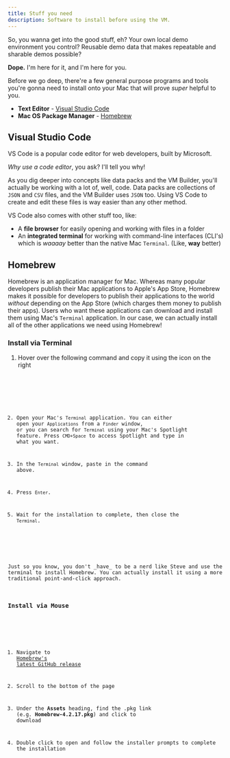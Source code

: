 ```yaml
---
title: Stuff you need
description: Software to install before using the VM.
---
```




So, you wanna get into the good stuff, eh? Your own local demo environment you control? Reusable demo data that makes repeatable and sharable demos possible?

**Dope.** I'm here for it, and I'm here for you.

Before we go deep, there're a few general purpose programs and tools you're gonna need to install onto your Mac that will prove _super_ helpful to you.

- **Text Editor** - <a href="https://code.visualstudio.com/" target="_blank">Visual Studio Code</a>
- **Mac OS Package Manager** - <a href="https://brew.sh/" target="_blank">Homebrew</a>

## Visual Studio Code

VS Code is a popular code editor for web developers, built by Microsoft. 

_Why use a code editor_, you ask? I'll tell you why!

As you dig deeper into concepts like data packs and the VM Builder, you'll actually be working with a lot of, well, code. Data packs are collections of `JSON` and `CSV` files, and the VM Builder uses `JSON` too.  Using VS Code to create and edit these files is way easier than any other method.

VS Code also comes with other stuff too, like:

- A **file browser** for easily opening and working with files in a folder
- An **integrated terminal** for working with command-line interfaces (CLI's) which is _waaaay_ better than the native Mac `Terminal`. (Like, **way** better)

## Homebrew

Homebrew is an application manager for Mac. Whereas many popular developers publish their Mac applications to Apple's App Store, Homebrew makes it possible for developers to publish their applications to the world _without_ depending on the App Store (which charges them money to publish their apps). Users who want these applications can download and install them using Mac's `Terminal` application. In our case, we can actually install all of the other applications we need using Homebrew!

### Install via Terminal
<Steps>

1. Hover over the following command and copy it using the icon on the right

</Steps>

<Code code={installHomebrewCode} lang="bash" title={codeTitle} />

<Steps>

2. Open your Mac's `Terminal` application.  You can either open your `Applications` from a `Finder` window, or you can search for `Terminal` using your Mac's Spotlight feature.  Press `CMD+Space` to access Spotlight and type in what you want.

3. In the `Terminal` window, paste in the command above.

4. Press `Enter`.

5. Wait for the installation to complete, then close the `Terminal`.

</Steps>

<Aside type='tip'>
Just so you know, you don't _have_ to be a nerd like Steve and use the terminal to install Homebrew. You can actually install it using a more traditional point-and-click approach.
</Aside>

### Install via Mouse
<Steps>

1. Navigate to <a href="https://github.com/Homebrew/brew/releases/latest" target="_blank">Homebrew's latest GitHub release</a>

2. Scroll to the bottom of the page

3. Under the **Assets** heading, find the .pkg link (e.g. **Homebrew-4.2.17.pkg**) and click to download

4. Double click to open and follow the installer prompts to complete the installation

</Steps>